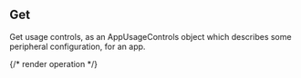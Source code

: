 ## Get

Get usage controls, as an AppUsageControls object which describes some peripheral configuration, for an app.

{/* render operation */}
